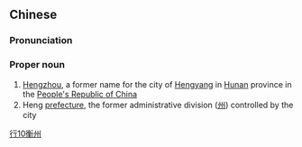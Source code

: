 ==Chinese==
{{zh-forms}}

===Pronunciation===
{{zh-pron
|m=Héngzhōu
|cat=pn
}}

===Proper noun===
{{zh-proper noun}}

# [[Hengzhou]], a former name for the city of [[Hengyang]] in [[Hunan]] province in the [[People's Republic of China]]
# Heng [[prefecture]], the former administrative division ([[州]]) controlled by the city

[[Category:zh:Cities|行10衡州]]